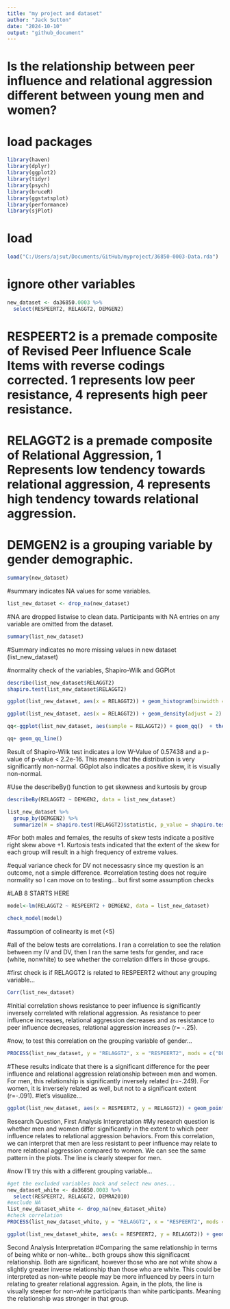 ---
title: "my project and dataset"
author: "Jack Sutton"
date: "2024-10-10"
output: "github_document"
---

# Is the relationship between peer influence and relational aggression different between young men and women?

# load packages
```{r}
library(haven)
library(dplyr)
library(ggplot2)
library(tidyr)
library(psych)
library(bruceR)
library(ggstatsplot)
library(performance)
library(sjPlot)

```

# load
```{r}
load("C:/Users/ajsut/Documents/GitHub/myproject/36850-0003-Data.rda")
```

# ignore other variables
```{r}
new_dataset <- da36850.0003 %>%
  select(RESPEERT2, RELAGGT2, DEMGEN2)
```
# RESPEERT2 is a premade composite of Revised Peer Influence Scale Items with reverse codings corrected. 1 represents low peer resistance, 4 represents high peer resistance.
# RELAGGT2 is a premade composite of Relational Aggression, 1 Represents low tendency towards relational aggression, 4 represents high tendency towards relational aggression.
# DEMGEN2 is a grouping variable by gender demographic.

```{r}
summary(new_dataset)
```
#summary indicates NA values for some variables.
```{r}
list_new_dataset <- drop_na(new_dataset)
```
#NA are dropped listwise to clean data. Participants with NA entries on any variable are omitted from the dataset.

```{r}
summary(list_new_dataset)
```
#Summary indicates no more missing values in new dataset (list_new_dataset)

#normality check of the variables, Shapiro-Wilk and GGPlot
```{r}
describe(list_new_dataset$RELAGGT2)
shapiro.test(list_new_dataset$RELAGGT2)

ggplot(list_new_dataset, aes(x = RELAGGT2)) + geom_histogram(binwidth = 1)+ theme_light()

ggplot(list_new_dataset, aes(x = RELAGGT2)) + geom_density(adjust = 2)  + theme_classic()

qq<-ggplot(list_new_dataset, aes(sample = RELAGGT2)) + geom_qq()  + theme_classic()

qq+ geom_qq_line()
```
Result of Shapiro-Wilk test indicates a low W-Value of 0.57438 and a p-value of p-value < 2.2e-16. This means that the distribution is very significantly non-normal.
GGplot also indicates a positive skew, it is visually non-normal.


#Use the describeBy() function to get skewness and kurtosis by group
```{r}
describeBy(RELAGGT2 ~ DEMGEN2, data = list_new_dataset)

list_new_dataset %>%
  group_by(DEMGEN2) %>%
  summarize(W = shapiro.test(RELAGGT2)$statistic, p_value = shapiro.test(RELAGGT2)$p.value)


```

#For both males and females, the results of skew tests indicate a positive right skew above +1. Kurtosis tests indicated that the extent of the skew for each group will result in a high frequency of extreme values.

#equal variance check for DV not necessasry since my question is an outcome, not a simple difference.
#correlation testing does not require normality so I can move on to testing... but first some assumption checks


#LAB 8 STARTS HERE
```{r}
model<-lm(RELAGGT2 ~ RESPEERT2 + DEMGEN2, data = list_new_dataset)

check_model(model)

```

#assumption of colinearity is met (<5)


#all of the below tests are correlations. I ran a correlation to see the relation between my IV and DV, then I ran the same tests for gender, and race (white, nonwhite) to see whether the correlation differs in those groups.

#first check is if RELAGGT2 is related to RESPEERT2 without any grouping variable... 
```{r}
Corr(list_new_dataset)
```
#Initial correlation shows resistance to peer influence is significantly inversely correlated with relational aggression. As resistance to peer influence increases, relational aggression decreases and as resistance to peer influence decreases, relational aggression increases (r= -.25).

#now, to test this correlation on the grouping variable of gender...
```{r}
PROCESS(list_new_dataset, y = "RELAGGT2", x = "RESPEERT2", mods = c("DEMGEN2"))
```

#These results indicate that there is a significant difference for the peer influence and relational aggression relationship between men and women. For men, this relationship is significantly inversely related (r=-.249). For women, it is inversely related as well, but not to a significant extent (r=-.091).
#let's visualize...

```{r}

ggplot(list_new_dataset, aes(x = RESPEERT2, y = RELAGGT2)) + geom_point() + geom_smooth(method=lm) + facet_wrap(~DEMGEN2) + theme_bruce()

```
Research Question, First Analysis Interpretation
#My research question is whether men and women differ significantly in the extent to which peer influence relates to relational aggression behaviors. From this correlation, we can interpret that men are less resistant to peer influence may relate to more relational aggression compared to women. We can see the same pattern in the plots. The line is clearly steeper for men.

#now I'll try this with a different grouping variable...
```{r}
#get the excluded variables back and select new ones...
new_dataset_white <- da36850.0003 %>%
  select(RESPEERT2, RELAGGT2, DEMRA2010)
#exclude NA
list_new_dataset_white <- drop_na(new_dataset_white)
#check correlation
PROCESS(list_new_dataset_white, y = "RELAGGT2", x = "RESPEERT2", mods = c("DEMRA2010"))
```
```{r}
ggplot(list_new_dataset_white, aes(x = RESPEERT2, y = RELAGGT2)) + geom_point() + geom_smooth(method=lm) + facet_wrap(~DEMRA2010) + theme_bruce()


```
Second Analysis Interpretation
#Comparing the same relationship in terms of being white or non-white... both groups show this significacnt relationship. Both are significant, however those who are not white show a slightly greater inverse relationship than those who are white. This could be interpreted as non-white people may be more influenced by peers in turn relating to greater relational aggression. Again, in the plots, the line is visually steeper for non-white participants than white participants. Meaning the relationship was stronger in that group.

